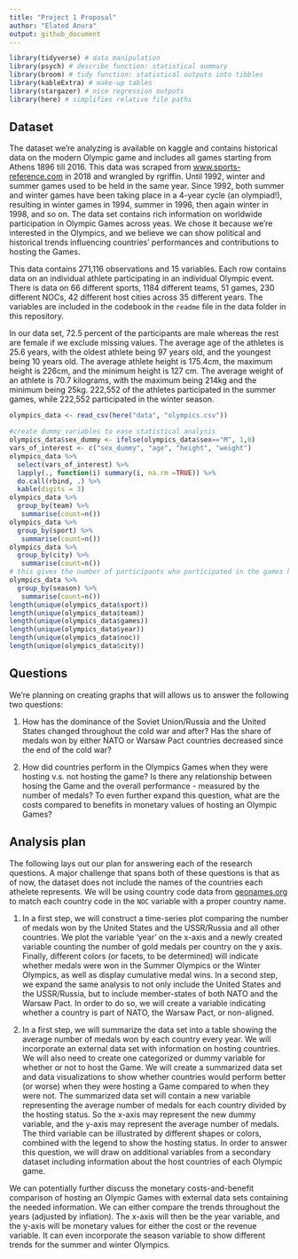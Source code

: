 ```yaml
---
title: "Project 1 Proposal"
author: "Elated Anura"
output: github_document
---
```


```r
library(tidyverse) # data manipulation
library(psych) # describe function: statistical summary
library(broom) # tidy function: statistical outputs into tibbles
library(kableExtra) # make-up tables
library(stargazer) # nice regression outputs
library(here) # simplifies relative file paths
```

## Dataset

The dataset we’re analyzing is available on kaggle and contains historical data on the modern Olympic game and includes all games starting from Athens 1896 till 2016. This data was scraped from [www.sports-reference.com](www.sports-reference.com) in 2018 and wrangled by rgriffin. Until 1992, winter and summer games used to be held in the same year. Since 1992, both summer and winter games have been taking place in a 4-year cycle (an olympiad!), resulting in winter games in 1994, summer in 1996, then again winter in 1998, and so on. The data set contains rich information on worldwide participation in Olympic Games across yeas. We chose it because we're interested in the Olympics, and we believe we can show political and historical trends influencing countries' performances and contributions to hosting the Games.

This data contains 271,116 observations and 15 variables. Each row contains data on an individual athlete participating in an individual Olympic event. There is data on 66 different sports, 1184 different teams, 51 games, 230 different NOCs, 42 different host cities across 35 different years. The variables are included in the codebook in the `readme` file in the data folder in this repository.

In our data set, 72.5 percent of the participants are male whereas the rest are female if we exclude missing values. The average age of the athletes is 25.6 years, with the oldest athlete being 97 years old, and the youngest being 10 years old. The average athlete height is 175.4cm, the maximum height is 226cm, and the minimum height is 127 cm. The average weight of an athlete is 70.7 kilograms, with the maximum being 214kg and the minimum being 25kg. 222,552 of the athletes participated in the summer games, while 222,552 participated in the winter season.

```r
olympics_data <- read_csv(here("data", "olympics.csv"))
```

```r
#create dummy variables to ease statistical analysis
olympics_data$sex_dummy <- ifelse(olympics_data$sex=="M", 1,0)
vars_of_interest <- c("sex_dummy", "age", "height", "weight")
olympics_data %>%
  select(vars_of_interest) %>%
  lapply(., function(i) summary(i, na.rm =TRUE)) %>% 
  do.call(rbind, .) %>%
  kable(digits = 3)
olympics_data %>%
  group_by(team) %>%
   summarise(count=n())
olympics_data %>%
  group_by(sport) %>%
   summarise(count=n())
olympics_data %>%
  group_by(city) %>%
   summarise(count=n())
# this gives the number of participants who participated in the games held in these cities
olympics_data %>%
  group_by(season) %>%
   summarise(count=n())
length(unique(olympics_data$sport))
length(unique(olympics_data$team))
length(unique(olympics_data$games))
length(unique(olympics_data$year))
length(unique(olympics_data$noc))
length(unique(olympics_data$city))
```

## Questions

We're planning on creating graphs that will allows us to answer the following two questions:

1. How has the dominance of the Soviet Union/Russia and the United States changed throughout the cold war and after? Has the share of medals won by either NATO or Warsaw Pact countries decreased since the end of the cold war?

2. How did countries perform in the Olympics Games when they were hosting v.s. not hosting the game? Is there any relationship between hosing the Game and the overall performance - measured by the number of medals? To even further expand this question, what are the costs compared to benefits in monetary values of hosting an Olympic Games?

## Analysis plan

The following lays out our plan for answering each of the research questions. A major challenge that spans both of these questions is that as of now, the dataset does not include the names of the countries each athelete represents. We will be using country code data from [geonames.org](geonames.org) to match each country code in the `NOC` variable with a proper country name.

1. In a first step, we will construct a time-series plot comparing the number of medals won by the United States and the USSR/Russia and all other countries. We plot the variable ‘year’ on the x-axis and a newly created variable counting the number of gold medals per country on the y axis. Finally, different colors (or facets, to be determined) will indicate whether medals were won in the Summer Olympics or the Winter Olympics, as well as display cumulative medal wins. In a second step, we expand the same analysis to not only include the United States and the USSR/Russia, but to include member-states of both NATO and the Warsaw Pact. In order to do so, we will create a variable indicating whether a country is part of NATO, the Warsaw Pact, or non-aligned.

2. In a first step, we will summarize the data set into a table showing the average number of medals won by each country every year. We will incorporate an external data set with information on hosting countries. We will also need to create one categorized or dummy variable for whether or not to host the Game. We will create a summarized data set and data visualizations to show whether countries would perform better (or worse) when they were hosting a Game compared to when they were not. The summarized data set will contain a new variable representing the average number of medals for each country divided by the hosting status. So the x-axis may represent the new dummy variable, and the y-axis may represent the average number of medals. The third variable can be illustrated by different shapes or colors, combined with the legend to show the hosting status. In order to answer this question, we will draw on additional variables from a secondary dataset including information about the host countries of each Olympic game.

We can potentially further discuss the monetary costs-and-benefit comparison of hosting an Olympic Games with external data sets containing the needed information. We can either compare the trends throughout the years (adjusted by inflation). The x-axis will then be the year variable, and the y-axis will be monetary values for either the cost or the revenue variable. It can even incorporate the season variable to show different trends for the summer and winter Olympics.

